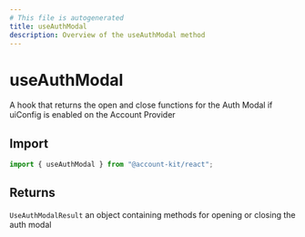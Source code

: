 ```yaml
---
# This file is autogenerated
title: useAuthModal
description: Overview of the useAuthModal method
---
```


# useAuthModal

A hook that returns the open and close functions for the Auth Modal if uiConfig
is enabled on the Account Provider

## Import

```ts
import { useAuthModal } from "@account-kit/react";
```

## Returns

`UseAuthModalResult`
an object containing methods for opening or closing the auth modal
